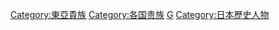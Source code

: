 {{Catnav|頁面分類|各種主題的頁面分類|按國家分類|各國人物|日本人|日本氏族}}
{{Catnav|頁面分類|历史|歷史學|系譜學|姓氏|日本氏族}}
{{Catnav|頁面分類|历史|各國歷史|日本历史|日本歷史人物|日本氏族}}
{{Catnav|頁面分類|人类社会|文化|姓名|姓氏|日本氏族}}
{{Catnav|頁面分類|人类社会|人物|各國人物|日本人|日本氏族}}
{{Catnav|頁面分類|人物|各國人物|日本人|日本歷史人物|日本氏族}}
{{Catnav|頁面分類|人物|各國人物|日本人|日本氏族}}
{{Catnav|頁面分類|人文學科|歷史學|系譜學|姓氏|日本氏族}}
{{Catnav|頁面分類|...|家世與傳承|系譜學|姓氏|日本氏族}}
{{Catnav|頁面分類|...|文化人类学|家世與傳承|家族|日本氏族}}
{{Commons category|Japanese clans}}

[[Category:東亞貴族|Category:東亞貴族]]
[[Category:各国贵族|Category:各国贵族]]
[[Category:日本氏族|G]]
[[Category:日本歷史人物|Category:日本歷史人物]]